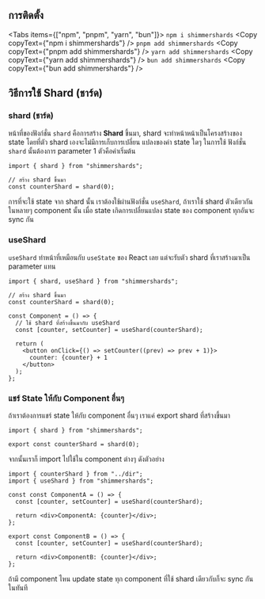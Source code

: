 
## การติดตั้ง

<Tabs items={["npm", "pnpm", "yarn", "bun"]}>
  <Tab>
    ```npm i shimmershards``` <Copy copyText={"npm i shimmershards"} />
  </Tab>
  <Tab>
    ```pnpm add shimmershards``` <Copy copyText={"pnpm add shimmershards"} />
  </Tab>
  <Tab>
    ```yarn add shimmershards``` <Copy copyText={"yarn add shimmershards"} />
  </Tab>
  <Tab>
    ```bun add shimmershards``` <Copy copyText={"bun add shimmershards"} />
  </Tab>
</Tabs>

## วิธีการใช้ Shard (ชาร์ด)

### shard (ชาร์ด)

หน้าที่ของฟังก์ชั่น `shard` คือการสร้าง **Shard** ขึ้นมา, shard จะทำหน้าหน้าเป็นโครงสร้างของ state โดยที่ตัว shard เองจะไม่มีการเก็บการเปลี่ยน
แปลงของค่า state ใดๆ ในการใช้ ฟังก์ชั่น `shard` นั้นต้องการ parameter 1 ตัวคือค่าเริ่มต้น

```tsx
import { shard } from "shimmershards";

// สร้าง shard ขึ้นมา
const counterShard = shard(0);
```

การที่จะใช้ state จาก shard นั้น เราต้องใช้ผ่านฟังก์ชั่น `useShard`,
ถ้าเราใช้ shard ตัวเดียวกันในหลายๆ component นั้น เมื่อ state เกิดการเปลี่ยนแปลง state ของ component ทุกอันจะ sync กัน

### useShard

`useShard` ทำหน้าที่เหมือนกับ `useState` ของ React เลย แต่จะรับตัว shard ที่เราสร้างมาเป็น parameter แทน

```tsx
import { shard, useShard } from "shimmershards";

// สร้าง shard ขึ้นมา
const counterShard = shard(0);

const Component = () => {
  // ใช้ shard ที่สร้างขึ้นมากับ useShard
  const [counter, setCounter] = useShard(counterShard);

  return (
    <button onClick={() => setCounter((prev) => prev + 1)}>
      counter: {counter} + 1
    </button>
  );
};
```

### แชร์ State ให้กับ Component อื่นๆ

ถ้าเราต้องการแชร์ state ให้กับ component อื่นๆ เราแค่ export shard ที่สร้างขึ้นมา

```tsx
import { shard } from "shimmershards";

export const counterShard = shard(0);
```

จากนั้นเราก็ import ไปใช้ใน component ต่างๆ ดังตัวอย่าง

```tsx
import { counterShard } from "../dir";
import { useShard } from "shimmershards";

const const ComponentA = () => {
  const [counter, setCounter] = useShard(counterShard);

  return <div>ComponentA: {counter}</div>;
};

export const ComponentB = () => {
  const [counter, setCounter] = useShard(counterShard);

  return <div>ComponentB: {counter}</div>;
};

```

ถ้ามี component ไหน update state ทุก component ที่ใช้ shard เดียวกับก็จะ sync กันในทันที
